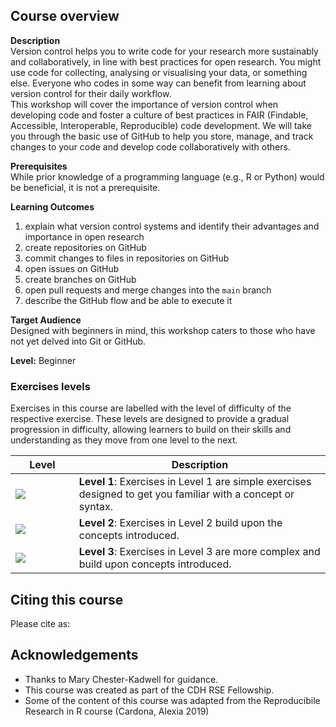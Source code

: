 ## Course overview {.unnumbered}

::: {.callout-note appearance="minimal"}

<div>
<b>Description</b> </br>
Version control helps you to write code for your research more sustainably and collaboratively, in line with best practices for open research. You might use code for collecting, analysing or visualising your data, or something else. Everyone who codes in some way can benefit from learning about version control for their daily workflow. </br>
This workshop will cover the importance of version control when developing code and foster a culture of best practices in FAIR (Findable, Accessible, Interoperable, Reproducible) code development. We will take you through the basic use of GitHub to help you store, manage, and track changes to your code and develop code collaboratively with others.
</div>

<div>
<b>Prerequisites</b> </br>
While prior knowledge of a programming language (e.g., R or Python) would be beneficial, it is not a prerequisite. 
</div>

<div>
  <b>Learning Outcomes</b></br>
  <ol>
  <li>explain what version control systems and identify their advantages and importance in open research</li>
  <li>create repositories on GitHub</li>
  <li>commit changes to files in repositories on GitHub</li>
  <li>open issues on GitHub</li>
  <li>create branches on GitHub</li>
  <li>open pull requests and merge changes into the `main` branch</li>
  <li>describe the GitHub flow and be able to execute it</li>
  </ol>
</div>

<div>
  <b>Target Audience</b></br>
  Designed with beginners in mind, this workshop caters to those who have not yet delved into Git or GitHub. 
</div>

**Level:** Beginner

:::

### Exercises levels

Exercises in this course are labelled with the level of difficulty of the respective exercise.  These levels are designed to provide a gradual progression in difficulty, allowing learners to build on their skills and understanding as they move from one level to the next.

| Level                         | Description                                                                                                                                                                   |
|---------------|---------------------------------------------------------|
| ![](images/stars-level-1.png) | **Level 1**: Exercises in Level 1 are simple exercises designed to get you familiar with a concept or syntax. |
| ![](images/stars-level-2.png) | **Level 2**: Exercises in Level 2 build upon the concepts introduced.                                                                          |
| ![](images/stars-level-3.png) | **Level 3**: Exercises in Level 3 are more complex and build upon concepts introduced.       

## Citing this course

Please cite as:



## Acknowledgements
* Thanks to Mary Chester-Kadwell for guidance.
* This course was created as part of the CDH RSE Fellowship.
* Some of the content of this course was adapted from the Reproducibile Research in R course (Cardona, Alexia 2019)



